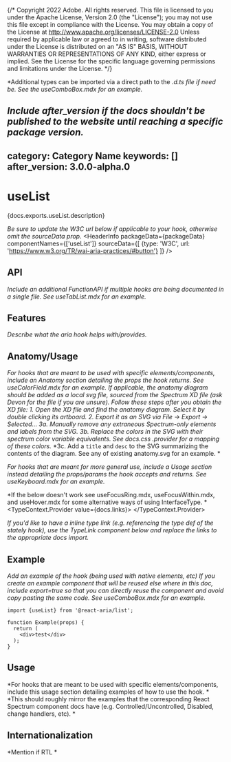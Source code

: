 {/* Copyright 2022 Adobe. All rights reserved.
This file is licensed to you under the Apache License, Version 2.0 (the "License");
you may not use this file except in compliance with the License. You may obtain a copy
of the License at http://www.apache.org/licenses/LICENSE-2.0
Unless required by applicable law or agreed to in writing, software distributed under
the License is distributed on an "AS IS" BASIS, WITHOUT WARRANTIES OR REPRESENTATIONS
OF ANY KIND, either express or implied. See the License for the specific language
governing permissions and limitations under the License. */}


*Additional types can be imported via a direct path to the *.d.ts file if need be. See the useComboBox.mdx for an example.*

*Include after_version if the docs shouldn't be published to the website until reaching a specific package version.*
---
category: Category Name
keywords: []
after_version: 3.0.0-alpha.0
---

# useList

<PageDescription>{docs.exports.useList.description}</PageDescription>

*Be sure to update the W3C url below if applicable to your hook, otherwise omit the sourceData prop.*
<HeaderInfo
  packageData={packageData}
  componentNames={['useList']}
  sourceData={[
    {type: 'W3C', url: 'https://www.w3.org/TR/wai-aria-practices/#button'}
  ]} />

## API

*Include an additional FunctionAPI if multiple hooks are being documented in a single file. See useTabList.mdx for an example.*
<FunctionAPI function={docs.exports.useList} links={docs.links} />

## Features

*Describe what the aria hook helps with/provides.*

## Anatomy/Usage

*For hooks that are meant to be used with specific elements/components, include an Anatomy section detailing the props the hook returns. See useColorField.mdx for an example.*
*If applicable, the anatomy diagram should be added as a local svg file, sourced from the Spectrum XD file (ask Devon for the file if you are unsure). Follow these steps after you obtain the XD file:*
*1. Open the XD file and find the anatomy diagram. Select it by double clicking its artboard.*
*2. Export it as an SVG via File -> Export -> Selected...*
*3a. Manually remove any extraneous Spectrum-only elements and labels from the SVG.*
*3b. Replace the colors in the SVG with their spectrum color variable equivalents. See docs.css .provider for a mapping of these colors.*
*3c. Add a `title` and `desc` to the SVG summarizing the contents of the diagram. See any of existing anatomy.svg for an example. *

*For hooks that are meant for more general use, include a Usage section instead detailing the props/params the hook accepts and returns. See useKeyboard.mdx for an example.*

*If the below doesn't work see useFocusRing.mdx, useFocusWithin.mdx, and useHover.mdx for some alternative ways of using InterfaceType. *
<TypeContext.Provider value={docs.links}>
  <InterfaceType properties={docs.links[docs.exports.useList.return.id].properties} />
</TypeContext.Provider>

*If you'd like to have a inline type link (e.g. referencing the type def of the stately hook), use the TypeLink component below and replace the links to the appropriate docs import.*
<TypeLink links={docs.links} type={docs.exports.useList} />

## Example

*Add an example of the hook (being used with native elements, etc)*
*If you create an example component that will be reused else where in this doc, include export=true so that you can directly reuse the component and avoid copy pasting the same code.*
*See useComboBox.mdx for an example.*
```tsx example export=true
import {useList} from '@react-aria/list';

function Example(props) {
  return (
    <div>test</div>
  );
}
```

## Usage

*For hooks that are meant to be used with specific elements/components, include this usage section detailing examples of how to use the hook. *
*This should roughly mirror the examples that the corresponding React Spectrum component docs have (e.g. Controlled/Uncontrolled, Disabled, change handlers, etc). *

## Internationalization

*Mention if RTL *

